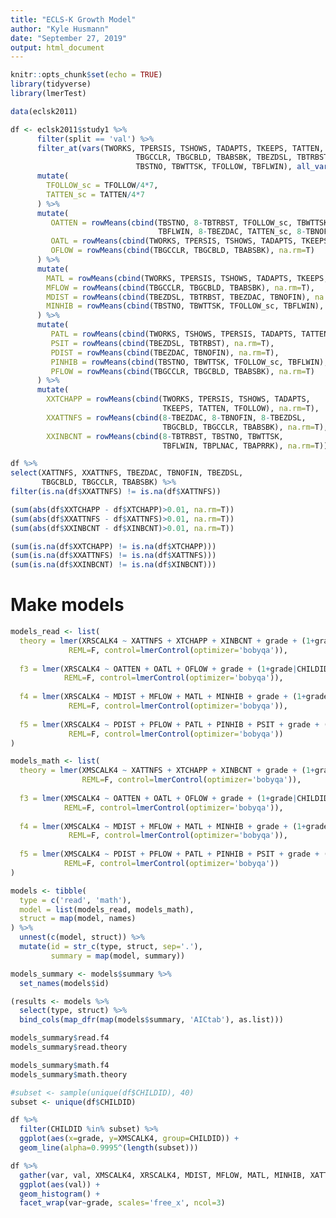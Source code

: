 ```yaml
---
title: "ECLS-K Growth Model"
author: "Kyle Husmann"
date: "September 27, 2019"
output: html_document
---
```


```r
knitr::opts_chunk$set(echo = TRUE)
library(tidyverse)
library(lmerTest)

data(eclsk2011)

df <- eclsk2011$study1 %>%
      filter(split == 'val') %>%
      filter_at(vars(TWORKS, TPERSIS, TSHOWS, TADAPTS, TKEEPS, TATTEN,
                            TBGCCLR, TBGCBLD, TBABSBK, TBEZDSL, TBTRBST, TBEZDAC, TBNOFIN,
                            TBSTNO, TBWTTSK, TFOLLOW, TBFLWIN), all_vars(!is.na(.))) %>%
      mutate(
        TFOLLOW_sc = TFOLLOW/4*7,
        TATTEN_sc = TATTEN/4*7
      ) %>%
      mutate(
         OATTEN = rowMeans(cbind(TBSTNO, 8-TBTRBST, TFOLLOW_sc, TBWTTSK, 8-TBEZDSL,
                                 TBFLWIN, 8-TBEZDAC, TATTEN_sc, 8-TBNOFIN), na.rm=T),
         OATL = rowMeans(cbind(TWORKS, TPERSIS, TSHOWS, TADAPTS, TKEEPS), na.rm=T),
         OFLOW = rowMeans(cbind(TBGCCLR, TBGCBLD, TBABSBK), na.rm=T)
      ) %>%
      mutate(
        MATL = rowMeans(cbind(TWORKS, TPERSIS, TSHOWS, TADAPTS, TKEEPS, TATTEN), na.rm=T),
        MFLOW = rowMeans(cbind(TBGCCLR, TBGCBLD, TBABSBK), na.rm=T),
        MDIST = rowMeans(cbind(TBEZDSL, TBTRBST, TBEZDAC, TBNOFIN), na.rm=T),
        MINHIB = rowMeans(cbind(TBSTNO, TBWTTSK, TFOLLOW_sc, TBFLWIN), na.rm=T)
      ) %>%
      mutate(
         PATL = rowMeans(cbind(TWORKS, TSHOWS, TPERSIS, TADAPTS, TATTEN, TKEEPS), na.rm=T),
         PSIT = rowMeans(cbind(TBEZDSL, TBTRBST), na.rm=T),
         PDIST = rowMeans(cbind(TBEZDAC, TBNOFIN), na.rm=T),
         PINHIB = rowMeans(cbind(TBSTNO, TBWTTSK, TFOLLOW_sc, TBFLWIN), na.rm=T),
         PFLOW = rowMeans(cbind(TBGCCLR, TBGCBLD, TBABSBK), na.rm=T)
      ) %>%
      mutate(
        XXTCHAPP = rowMeans(cbind(TWORKS, TPERSIS, TSHOWS, TADAPTS,
                                  TKEEPS, TATTEN, TFOLLOW), na.rm=T),
        XXATTNFS = rowMeans(cbind(8-TBEZDAC, 8-TBNOFIN, 8-TBEZDSL,
                                  TBGCBLD, TBGCCLR, TBABSBK), na.rm=T),
        XXINBCNT = rowMeans(cbind(8-TBTRBST, TBSTNO, TBWTTSK,
                                  TBFLWIN, TBPLNAC, TBAPRRK), na.rm=T))
```

```r
df %>%
select(XATTNFS, XXATTNFS, TBEZDAC, TBNOFIN, TBEZDSL,
       TBGCBLD, TBGCCLR, TBABSBK) %>% 
filter(is.na(df$XXATTNFS) != is.na(df$XATTNFS))
```
```r
(sum(abs(df$XXTCHAPP - df$XTCHAPP)>0.01, na.rm=T))
(sum(abs(df$XXATTNFS - df$XATTNFS)>0.01, na.rm=T))
(sum(abs(df$XXINBCNT - df$XINBCNT)>0.01, na.rm=T))

(sum(is.na(df$XXTCHAPP) != is.na(df$XTCHAPP)))
(sum(is.na(df$XXATTNFS) != is.na(df$XATTNFS)))
(sum(is.na(df$XXINBCNT) != is.na(df$XINBCNT)))

```
# Make models

```r
models_read <- list(
  theory = lmer(XRSCALK4 ~ XATTNFS + XTCHAPP + XINBCNT + grade + (1+grade|CHILDID), df,
             REML=F, control=lmerControl(optimizer='bobyqa')),
  
  f3 = lmer(XRSCALK4 ~ OATTEN + OATL + OFLOW + grade + (1+grade|CHILDID), df,
            REML=F, control=lmerControl(optimizer='bobyqa')),
  
  f4 = lmer(XRSCALK4 ~ MDIST + MFLOW + MATL + MINHIB + grade + (1+grade|CHILDID), df,
             REML=F, control=lmerControl(optimizer='bobyqa')),
  
  f5 = lmer(XRSCALK4 ~ PDIST + PFLOW + PATL + PINHIB + PSIT + grade + (1+grade|CHILDID), df,
             REML=F, control=lmerControl(optimizer='bobyqa'))
)

models_math <- list(
  theory = lmer(XMSCALK4 ~ XATTNFS + XTCHAPP + XINBCNT + grade + (1+grade|CHILDID), df,
                REML=F, control=lmerControl(optimizer='bobyqa')),
  
  f3 = lmer(XMSCALK4 ~ OATTEN + OATL + OFLOW + grade + (1+grade|CHILDID), df,
            REML=F, control=lmerControl(optimizer='bobyqa')),
  
  f4 = lmer(XMSCALK4 ~ MDIST + MFLOW + MATL + MINHIB + grade + (1+grade|CHILDID), df,
             REML=F, control=lmerControl(optimizer='bobyqa')),
  
  f5 = lmer(XMSCALK4 ~ PDIST + PFLOW + PATL + PINHIB + PSIT + grade + (1+grade|CHILDID), df,
            REML=F, control=lmerControl(optimizer='bobyqa'))
)
```

```r
models <- tibble(
  type = c('read', 'math'),
  model = list(models_read, models_math),
  struct = map(model, names)
) %>%
  unnest(c(model, struct)) %>%
  mutate(id = str_c(type, struct, sep='.'),
         summary = map(model, summary))

models_summary <- models$summary %>%
  set_names(models$id)

(results <- models %>%
  select(type, struct) %>%
  bind_cols(map_dfr(map(models$summary, 'AICtab'), as.list)))
```

```r
models_summary$read.f4
models_summary$read.theory
```

```r
models_summary$math.f4
models_summary$math.theory
```

```r
#subset <- sample(unique(df$CHILDID), 40)
subset <- unique(df$CHILDID)

df %>%
  filter(CHILDID %in% subset) %>%
  ggplot(aes(x=grade, y=XMSCALK4, group=CHILDID)) +
  geom_line(alpha=0.9995^(length(subset)))

```

```r
df %>%
  gather(var, val, XMSCALK4, XRSCALK4, MDIST, MFLOW, MATL, MINHIB, XATTNFS, XTCHAPP, XINBCNT) %>%
  ggplot(aes(val)) +
  geom_histogram() +
  facet_wrap(var~grade, scales='free_x', ncol=3)
```
